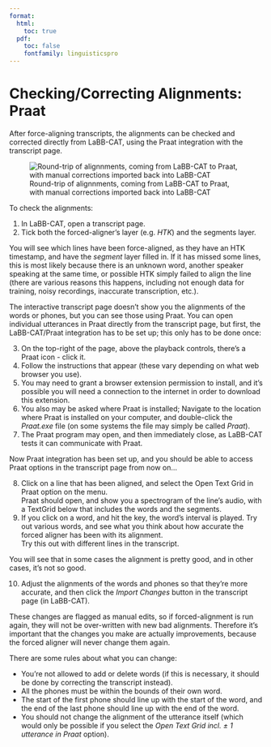```yaml
---
format:
  html:
    toc: true
  pdf: 
    toc: false
    fontfamily: linguisticspro
---
```

# Checking/Correcting Alignments: Praat

After force-aligning transcripts, the alignments can be checked and corrected directly from LaBB-CAT, using the Praat integration with the transcript page.

![Round-trip of alignnments, coming from LaBB-CAT to Praat, with manual corrections imported back into LaBB-CAT](PraatRoundTrip.png)

To check the alignments:

(@) In LaBB-CAT, open a transcript page.
(@) Tick both the forced-aligner's layer (e.g. *HTK*) and the segments layer.  

You will see which lines have been force-aligned, as they have an HTK timestamp, and have the *segment* layer filled in. If it has missed some lines, this is most likely because there is an  unknown word, another speaker speaking at the same time, or possible HTK simply failed to  align the line (there are various reasons this happens, including not enough data for training,  noisy recordings, inaccurate transcription, etc.).

The interactive transcript page doesn't show you the alignments of the words or phones, but you can see those using Praat. You can open individual utterances in Praat directly from the transcript page, but first, the LaBB-CAT/Praat integration has to be set up; this only has to be done once:

(@) On the top-right of the page, above the playback controls, there's a Praat icon - click it.
(@) Follow the instructions that appear (these vary depending on what web browser you use).
(@) You may need to grant a browser extension permission to install, and it's possible you will need a connection to the internet in order to download this extension.
(@) You also may be asked where Praat is installed; Navigate to the location where Praat is installed on your computer, and double-click the *Praat.exe* file (on some systems the file may simply be called *Praat*).
(@) The Praat program may open, and then immediately close, as LaBB-CAT tests it can communicate with Praat.

Now Praat integration has been set up, and you should be able to access Praat options in the transcript page from now on...

(@) Click on a line that has been aligned, and select the Open Text Grid in Praat option on the menu.  
    Praat should open, and show you a spectrogram of the line's audio, with a TextGrid below that includes the words and the segments.
(@) If you click on a word, and hit the key, the word's interval is played. Try out various words, and see what you think about how accurate the forced aligner has been with its alignment.  
    Try this out with different lines in the transcript.

You will see that in some cases the alignment is pretty good, and in other cases, it's not so good.

(@) Adjust the alignments of the words and phones so that they're more accurate, and then click the *Import Changes* button in the transcript page (in LaBB-CAT).

These changes are flagged as manual edits, so if forced-alignment is run again, they will not be over-written with new bad alignments. Therefore it's important that the changes you make are actually improvements, because the forced aligner will never change them again.

There are some rules about what you can change:

- You're not allowed to add or delete words (if this is necessary, it should be done by correcting the transcript instead).
- All the phones must be within the bounds of their own word.
- The start of the first phone should line up with the start of the word, and the end of the last phone should line up with the end of the word.
- You should not change the alignment of the utterance itself (which would only be possible if you select the *Open Text Grid incl. ± 1 utterance in Praat* option).
